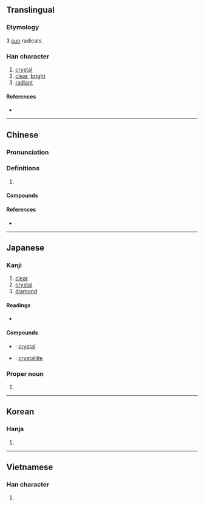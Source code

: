 {{character info/new}}
{{also|品}}
==Translingual==
{{stroke order|strokes=12}}

===Etymology===
3 [[sun]] radicals.

===Han character===
{{Han char|rn=72|rad=日|as=08|sn=12|four=60660|canj=AAA|ids=⿱日昍}}

# [[crystal]]
# [[clear]], [[bright]]
# [[radiant]]

====References====
* {{Han ref|kx=0497.060|dkj=14000|dj=0863.140|hdz=21518.100|uh=6676|ud=26230|bh=B4B9|bd=46265}}

----

==Chinese==
{{zh-forms}}

===Pronunciation===
{{zh-pron
|m=jīng
|c=zing1
|mn=cheng/chiⁿ/twvk:cheⁿ
|mn_note=cheng - literary; chiⁿ/cheⁿ - vernacular
|mc=y
|oc=y
|cat=n,a
}}

===Definitions===
{{zh-hanzi}}

# {{rfdef|zh}}

====Compounds====
{{zh-der|二軸晶|亮晶晶|偉晶岩|光電晶體|冰晶|包晶反應|微晶|晶亮|晶化|晶帶|晶晶|晶晶亮亮|晶片|晶狀體|晶瑩|晶瑩剔透|晶盤|晶粒生長|晶系|晶軸|晶面|晶體|晶體管|正方晶系|水晶|水晶塔|水晶婚|水晶宮|水晶床|水晶毬|水晶燈籠|水晶體|水晶鹽|液晶|液晶窗|矽晶片|粉晶|紫水晶|結晶|結晶岩|結晶玻璃|結晶體|茶晶|藍晶晶|藍晶石|血晶|重晶石|電晶體|黑晶|墨晶}}

====References====
*{{thcwdq}}

----

==Japanese==

===Kanji===
{{ja-kanji|grade=c|rs=日08}}

# [[clear]]
# [[crystal]]
# [[diamond]]

====Readings====
* {{ja-readings|kanon=[[せい]] (sei)|nanori=[[あき]] (aki), [[あきら]] (akira), [[てる]] (teru), [[まさ]] (masa)|goon=[[しょう]] (shō)|kun=[[あきらか]] (akiraka)}}

====Compounds====
{{der-top|Compounds}}
* {{ja-r|結晶|けっしょう}}: [[crystal]]
* {{ja-r|晶子|しょうし}}: [[crystallite]]
{{der-bottom}}

===Proper noun===
{{ja-pos|あきら|proper}}

# {{given name|male|or=female|lang=ja|sort=あきら}}

----

==Korean==

===Hanja===
{{ko-hanja|hangeul=정|eumhun=|rv=jeong|mr=chŏng|y=ceng}}

# {{defn|lang=ko|sort=日08}}

----

==Vietnamese==

===Han character===
{{vi-hantu|[[tinh]]|rs=日08}}

# {{defn|lang=vi|sort=日08}}